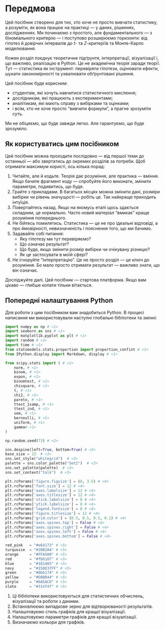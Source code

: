 # Передмова {.unnumbered}

Цей посібник створено для тих, хто хоче не просто вивчати статистику, а розуміти, як вона працює на практиці --- у даних, рішеннях, дослідженнях. Ми починаємо з простого, але фундаментального — з біноміального критерію --- і поступово розширюємо горизонти: від гіпотез й довірчих інтервалів до $t$- та $Z$-критеріїв та Монте-Карло моделювання.

Кожен розділ поєднує теоретичне підґрунтя, інтерпретації, візуалізації і, що важливо, реалізацію в Python. Це не академічна теорія заради теорії. Тут --- статистика як інструмент: перевіряти гіпотези, оцінювати ефекти, шукати закономірності та ухвалювати обґрунтовані рішення.

Цей посібник буде корисним:

- студентам, які хочуть навчитися статистичного мислення;
- дослідникам, які працюють з експериментами;
- аналітикам, які мають справу з вибірками та оцінками;
- і всім, хто не хоче просто “вивчити формули”, а прагне зрозуміти суть.

Ми не обіцяємо, що буде завжди легко. Але гарантуємо, що буде зрозуміло.

## Як користуватись цим посібником {#sec-how-to-use}

Цей посібник можна проходити послідовно --- від першої теми до останньої --- або звертатись до окремих розділів за потреби. Щоб отримати максимум користі, ось кілька порад:

1. Читайте, але й кодьте. Теорія дає розуміння, але практика --- вміння. Якщо бачите фрагмент коду --- спробуйте його виконати, змінити параметри, подивитись, що буде.
2. Грайте з прикладами. В багатьох місцях можна змінити дані, розміри вибірки чи рівень значущості --- робіть це. Так найкраще приходить інтуїція.
3. Повертайтесь назад. Якщо на якомусь етапі щось здається складним, це нормально. Часто новий матеріал "вмикає" краще розуміння попереднього.
4. Не бійтесь помилятись. Статистика --- це не про ідеальні відповіді, а про ймовірності, невизначеність і пояснення того, що ми бачимо.
5. Задавайте собі питання:
    - Яку гіпотезу ми тут перевіряємо?
    - Що означає результат?
    - Що буде, якщо змінити розмір вибірки чи очікувану різницю?
    - Як це застосувати в моїй сфері?
6. Не ігноруйте "інтерпретацію". Це не просто розділ --- це ключ до розуміння. Бо мало просто отримати результат --- важливо знати, що він означає.

Досліджуйте далі. Цей посібник --- стартова платформа. Якщо вам цікаво --- глибше копати тільки вітається.

## Попередні налаштування Python {#sec-setup}

Для роботи з цим посібником вам знадобиться Python. В процесі написання ми використовували наступні глобальні бібліотеки та змінні:

```python
import numpy as np # <1>
import seaborn as sns # <1>
import matplotlib.pyplot as plt # <1>
import random # <1>
import time # <1>
from statsmodels.stats.proportion import proportion_confint # <1>
from IPython.display import Markdown, display # <1>

from scipy.stats import ( # <1>
    norm, # <1>
    binom, # <1>
    expon, # <1>
    binomtest, # <1>
    chisquare, # <1>
    t, # <1>
    chi2, # <1>
    pareto, # <1>
    ttest_1samp, # <1>
    ttest_ind, # <1>
    sem, # <1>
    bernoulli, # <1>
    uniform, # <1>
    gamma# <1>
)

np.random.seed(73) # <2>

sns.despine(left=True, bottom=True) # <3>
base_size = 13  # <3>
sns.set_style("whitegrid")  # <3>
palette = sns.color_palette("Set2")  # <3>
sns.set_palette(palette)  # <3>
sns.set_context("talk")  # <3>

plt.rcParams['figure.figsize'] = (8, 3.5) # <4>
plt.rcParams['font.size'] = 12 # <4>
plt.rcParams['axes.labelsize'] = 12 # <4>
plt.rcParams['axes.titlesize'] = 12 # <4>
plt.rcParams['xtick.labelsize'] = 8 # <4>
plt.rcParams['ytick.labelsize'] = 8 # <4>
plt.rcParams['legend.fontsize'] = 8 # <4>
plt.rcParams['figure.titlesize'] = 12 # <4>
plt.rcParams['grid.color'] = (0.5, 0.5, 0.5, 0.1) # <4>
plt.rcParams['axes.spines.top'] = False # <4>
plt.rcParams['axes.spines.right'] = False # <4>
plt.rcParams['axes.spines.left'] = False # <4>
plt.rcParams['axes.spines.bottom'] = False # <4>

red_pink   = "#e64173" # <5>
turquoise  = "#20B2AA" # <5>
orange     = "#FFA500" # <5>
red        = "#fb6107" # <5>
blue       = "#181485" # <5>
navy       = "#150E37FF" # <5>
green      = "#8bb174" # <5>
yellow     = "#D8BD44" # <5>
purple     = "#6A5ACD" # <5>
slate      = "#314f4f" # <5>
```

1. Ці бібліотеки використовуються для статистичних обчислень, візуалізації та роботи з даними.
2. Встановлюємо випадкове зерно для відтворюваності результатів.
3. Налаштовуємо стиль графіків для кращої візуалізації.
4. Налаштовуємо параметри графіків для кращої візуалізації.
5. Визначаємо кольори для графіків.